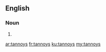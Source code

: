 ==English==

===Noun===
{{head|en}}

# {{plural of|tannoy}}

[[ar:tannoys]]
[[fr:tannoys]]
[[ku:tannoys]]
[[my:tannoys]]